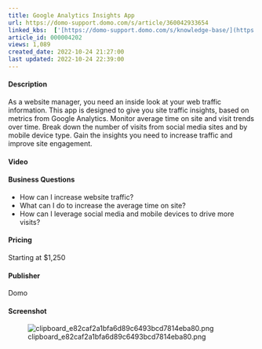 ```yaml
---
title: Google Analytics Insights App
url: https://domo-support.domo.com/s/article/360042933654
linked_kbs:  ['[https://domo-support.domo.com/s/knowledge-base/](https://domo-support.domo.com/s/knowledge-base/)', '[https://domo-support.domo.com/s/](https://domo-support.domo.com/s/)', '[https://domo-support.domo.com/s/topic/0TO5w000000ZampGAC](https://domo-support.domo.com/s/topic/0TO5w000000ZampGAC)', '[https://domo-support.domo.com/s/topic/0TO5w000000Zan9GAC](https://domo-support.domo.com/s/topic/0TO5w000000Zan9GAC)', '[https://domo-support.domo.com/s/article/360042933654](https://domo-support.domo.com/s/article/360042933654)', '[https://domo-support.domo.com/s/topic/0TO5w000000Zan9GAC/available-apps](https://domo-support.domo.com/s/topic/0TO5w000000Zan9GAC/available-apps)', '[https://domo-support.domo.com/s/article/360043429933](https://domo-support.domo.com/s/article/360043429933)', '[https://domo-support.domo.com/s/article/360043429953](https://domo-support.domo.com/s/article/360043429953)', '[https://domo-support.domo.com/s/article/360042925494](https://domo-support.domo.com/s/article/360042925494)', '[https://domo-support.domo.com/s/article/360043429913](https://domo-support.domo.com/s/article/360043429913)', '[https://domo-support.domo.com/s/article/4408174643607](https://domo-support.domo.com/s/article/4408174643607)', '[https://domo-support.domo.com/s/login/](https://domo-support.domo.com/s/login/)']
article_id: 000004202
views: 1,089
created_date: 2022-10-24 21:27:00
last updated: 2022-10-24 22:39:00
---
```




#### Description


As a website manager, you need an inside look at your web traffic information. This app is designed to give you site traffic insights, based on metrics from Google Analytics. Monitor average time on site and visit trends over time. Break down the number of visits from social media sites and by mobile device type. Gain the insights you need to increase traffic and improve site engagement.


#### Video



#### Business Questions


* How can I increase website traffic?
* What can I do to increase the average time on site?
* How can I leverage social media and mobile devices to drive more visits?


#### Pricing


Starting at $1,250


#### Publisher


Domo


#### Screenshot


![clipboard_e82caf2a1bfa6d89c6493bcd7814eba80.png](clipboard_e82caf2a1bfa6d89c6493bcd7814eba80.png)

